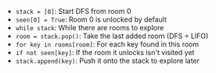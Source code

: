 - `stack = [0]`: Start DFS from room 0
- `seen[0] = True`: Room 0 is unlocked by default
- `while stack`: While there are rooms to explore
- `room = stack.pop()`: Take the last added room (DFS = LIFO)
- `for key in rooms[room]`: For each key found in this room
- `if not seen[key]`: If the room it unlocks isn't visited yet
- `stack.append(key)`: Push it onto the stack to explore later